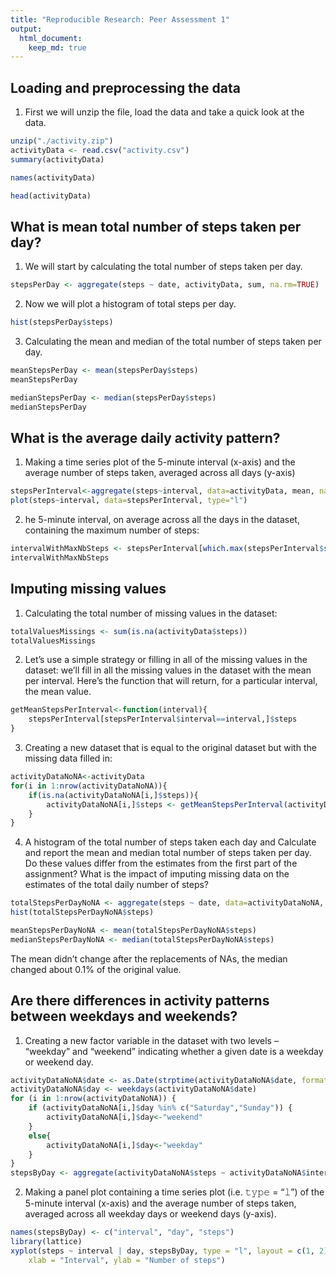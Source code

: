 ```yaml
---
title: "Reproducible Research: Peer Assessment 1"
output: 
  html_document:
    keep_md: true
---
```




## Loading and preprocessing the data
1. First we will unzip the file, load the data and take a quick look at the data.

```r
unzip("./activity.zip")
activityData <- read.csv("activity.csv")
summary(activityData)
```


```r
names(activityData)
```


```r
head(activityData)
```


## What is mean total number of steps taken per day?
1. We will start by calculating the total number of steps taken per day.

```r
stepsPerDay <- aggregate(steps ~ date, activityData, sum, na.rm=TRUE)
```

2. Now we will plot a histogram of total steps per day.

```r
hist(stepsPerDay$steps)
```

3. Calculating the mean and median of the total number of steps taken per day.
```r
meanStepsPerDay <- mean(stepsPerDay$steps)
meanStepsPerDay
```

```r
medianStepsPerDay <- median(stepsPerDay$steps)
medianStepsPerDay
```



## What is the average daily activity pattern?

1. Making a time series plot of the 5-minute interval (x-axis) and the average number of steps taken, averaged across all days (y-axis)

```r
stepsPerInterval<-aggregate(steps~interval, data=activityData, mean, na.rm=TRUE)
plot(steps~interval, data=stepsPerInterval, type="l")
```

2. he 5-minute interval, on average across all the days in the dataset, containing the maximum number of steps:

```r
intervalWithMaxNbSteps <- stepsPerInterval[which.max(stepsPerInterval$steps),]$interval
intervalWithMaxNbSteps
```

## Imputing missing values

1. Calculating the total number of missing values in the dataset:

```r
totalValuesMissings <- sum(is.na(activityData$steps))
totalValuesMissings
```

2. Let’s use a simple strategy or filling in all of the missing values in the dataset: we’ll fill in all the missing values in the dataset with the mean per interval. Here’s the function that will return, for a particular interval, the mean value.

```r
getMeanStepsPerInterval<-function(interval){
    stepsPerInterval[stepsPerInterval$interval==interval,]$steps
}
```

3. Creating a new dataset that is equal to the original dataset but with the missing data filled in:

```r
activityDataNoNA<-activityData
for(i in 1:nrow(activityDataNoNA)){
    if(is.na(activityDataNoNA[i,]$steps)){
        activityDataNoNA[i,]$steps <- getMeanStepsPerInterval(activityDataNoNA[i,]$interval)
    }
}
```

4. A histogram of the total number of steps taken each day and Calculate and report the mean and median total number of steps taken per day. Do these values differ from the estimates from the first part of the assignment? What is the impact of imputing missing data on the estimates of the total daily number of steps?

```r
totalStepsPerDayNoNA <- aggregate(steps ~ date, data=activityDataNoNA, sum)
hist(totalStepsPerDayNoNA$steps)
```

```r
meanStepsPerDayNoNA <- mean(totalStepsPerDayNoNA$steps)
medianStepsPerDayNoNA <- median(totalStepsPerDayNoNA$steps)
```

The mean didn’t change after the replacements of NAs, the median changed about 0.1% of the original value.

## Are there differences in activity patterns between weekdays and weekends?

1. Creating a new factor variable in the dataset with two levels – “weekday” and “weekend” indicating whether a given date is a weekday or weekend day.

```r
activityDataNoNA$date <- as.Date(strptime(activityDataNoNA$date, format="%Y-%m-%d"))
activityDataNoNA$day <- weekdays(activityDataNoNA$date)
for (i in 1:nrow(activityDataNoNA)) {
    if (activityDataNoNA[i,]$day %in% c("Saturday","Sunday")) {
        activityDataNoNA[i,]$day<-"weekend"
    }
    else{
        activityDataNoNA[i,]$day<-"weekday"
    }
}
stepsByDay <- aggregate(activityDataNoNA$steps ~ activityDataNoNA$interval + activityDataNoNA$day, activityDataNoNA, mean)
```

2. Making a panel plot containing a time series plot (i.e. 𝚝𝚢𝚙𝚎 = “𝚕”) of the 5-minute interval (x-axis) and the average number of steps taken, averaged across all weekday days or weekend days (y-axis). 

```r
names(stepsByDay) <- c("interval", "day", "steps")
library(lattice)
xyplot(steps ~ interval | day, stepsByDay, type = "l", layout = c(1, 2), 
    xlab = "Interval", ylab = "Number of steps")
```